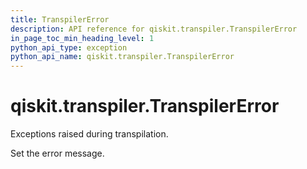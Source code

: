 ```yaml
---
title: TranspilerError
description: API reference for qiskit.transpiler.TranspilerError
in_page_toc_min_heading_level: 1
python_api_type: exception
python_api_name: qiskit.transpiler.TranspilerError
---
```


# qiskit.transpiler.TranspilerError

<Class id="qiskit.transpiler.TranspilerError" github="https://github.com/qiskit/qiskit/tree/stable/0.20/qiskit/transpiler/exceptions.py" signature="TranspilerError(*message)">
  Exceptions raised during transpilation.

  Set the error message.
</Class>

